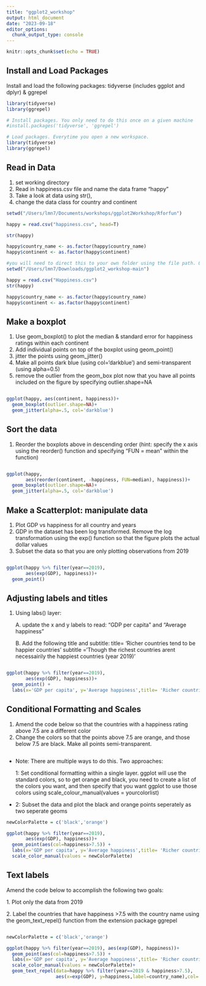 ```yaml
---
title: "ggplot2_workshop"
output: html_document
date: "2023-09-18"
editor_options: 
  chunk_output_type: console
---
```


```r
knitr::opts_chunk$set(echo = TRUE)
```

## Install and Load Packages

Install and load the following packages: tidyverse (includes ggplot and dplyr) & ggrepel

```r
library(tidyverse)
library(ggrepel)
```

```r
# Install packages. You only need to do this once on a given machine
#install.packages('tidyverse', 'ggrepel') 

# Load packages. Everytime you open a new workspace.
library(tidyverse)
library(ggrepel)

```

## Read in Data

1.  set working directory
2.  Read in happiness.csv file and name the data frame "happy"
3.  Take a look at data using str(),
4.  change the data class for country and continent

```r

setwd("/Users/lmn7/Documents/workshops/ggplot2Workshop/Rforfun")

happy = read.csv("happiness.csv", head=T)

str(happy)

happy$country_name <- as.factor(happy$country_name)
happy$continent <- as.factor(happy$continent)
```

```r

#you will need to direct this to your own folder using the file path. Or by going to the "session" menu, selecting "set working directory" and navigating to the appropriate folder
setwd("/Users/lmn7/Downloads/ggplot2_workshop-main")

happy = read.csv("Happiness.csv")
str(happy)

happy$country_name <- as.factor(happy$country_name)
happy$continent <- as.factor(happy$continent)
```

## Make a boxplot

1.  Use geom_boxplot() to plot the median & standard error for happiness ratings within each continent
2.  Add individual points on top of the boxplot using geom_point()
3.  jitter the points using geom_jitter()
4.  Make all points dark blue (using col='darkblue') and semi-transparent (using alpha=0.5)
5.  remove the outlier from the geom_box plot now that you have all points included on the figure by specifying outlier.shape=NA

```r

```

```r
ggplot(happy, aes(continent, happiness))+
  geom_boxplot(outlier.shape=NA)+
  geom_jitter(alpha=.5, col='darkblue')

```

## Sort the data

1.  Reorder the boxplots above in descending order (hint: specify the x axis using the reorder() function and specifying "FUN = mean" within the function)

```r

```

```r
ggplot(happy, 
       aes(reorder(continent, -happiness, FUN=median), happiness))+
  geom_boxplot(outlier.shape=NA)+
  geom_jitter(alpha=.5, col='darkblue')
```

## Make a Scatterplot: manipulate data

1.  Plot GDP vs happiness for all country and years
2.  GDP in the dataset has been log transformed. Remove the log transformation using the exp() function so that the figure plots the actual dollar values
3.  Subset the data so that you are only plotting observations from 2019

```r

```

```r
ggplot(happy %>% filter(year==2019), 
       aes(exp(GDP), happiness))+
  geom_point()
```

## Adjusting labels and titles

1.  Using labs() layer:

    A. update the x and y labels to read: "GDP per capita" and "Average happiness"

    B. Add the following title and subtitle: title= 'Richer countries tend to be happier countries' subtitle ='Though the richest countries arent necessairily the happiest countries (year 2019)'

```r



```

```r
ggplot(happy %>% filter(year==2019), 
       aes(exp(GDP), happiness))+
  geom_point() +
  labs(x='GDP per capita', y='Average happiness',title= 'Richer countries tend to be happier countries', subtitle='Though the richest countries arent necessairily the happiest countries')
```

## Conditional Formatting and Scales

1.  Amend the code below so that the countries with a happiness rating above 7.5 are a different color
2.  Change the colors so that the points above 7.5 are orange, and those below 7.5 are black. Make all points semi-transparent.

```r



```

-   Note: There are multiple ways to do this. Two approaches:

    1: Set conditional formatting within a single layer. ggplot will use the standard colors, so to get orange and black, you need to create a list of the colors you want, and then specify that you want ggplot to use those colors using scale_colour_manual(values = yourcolorlist)

-   2: Subset the data and plot the black and orange points seperately as two seperate geoms

```r
newColorPalette = c('black','orange')

ggplot(happy %>% filter(year==2019), 
       aes(exp(GDP), happiness))+
  geom_point(aes(col=happiness>7.5)) +
  labs(x='GDP per capita', y='Average happiness',title= 'Richer countries tend to be happier countries', subtitle='Though the richest countries arent necessairily the happiest countries')+
  scale_color_manual(values = newColorPalette)


```

## Text labels

Amend the code below to accomplish the following two goals:

1\. Plot only the data from 2019

2\. Label the countries that have happiness \>7.5 with the country name using the geom_text_repel() function from the extension package ggrepel

```r


```

```r

newColorPalette = c('black','orange')

ggplot(happy %>% filter(year==2019), aes(exp(GDP), happiness))+
  geom_point(aes(col=happiness>7.5)) +
  labs(x='GDP per capita', y='Average happiness',title= 'Richer countries tend to be happier countries', subtitle='In 2019 the happiest countries were all Nordic countries')+
  scale_color_manual(values = newColorPalette)+
  geom_text_repel(data=happy %>% filter(year==2019 & happiness>7.5),
                  aes(x=exp(GDP), y=happiness,label=country_name),col='orange')


```
